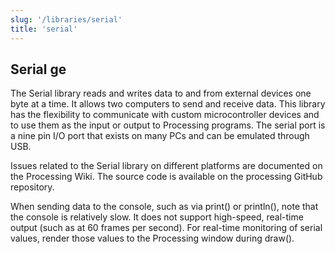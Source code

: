 ```yaml
---
slug: '/libraries/serial'
title: 'serial'
---
```


## Serial ge

The Serial library reads and writes data to and from external devices one byte at a time. It allows two computers to send and receive data. This library has the flexibility to communicate with custom microcontroller devices and to use them as the input or output to Processing programs. The serial port is a nine pin I/O port that exists on many PCs and can be emulated through USB.

Issues related to the Serial library on different platforms are documented on the Processing Wiki. The source code is available on the processing GitHub repository.

When sending data to the console, such as via print() or println(), note that the console is relatively slow. It does not support high-speed, real-time output (such as at 60 frames per second). For real-time monitoring of serial values, render those values to the Processing window during draw().
